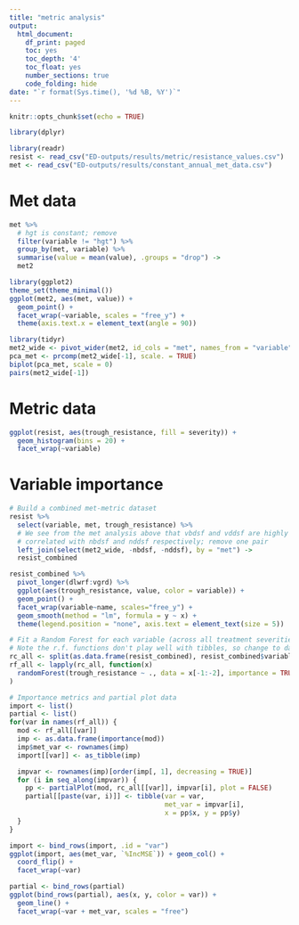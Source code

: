 ```yaml
---
title: "metric analysis"
output:
  html_document:
    df_print: paged
    toc: yes
    toc_depth: '4'
    toc_float: yes
    number_sections: true
    code_folding: hide
date: "`r format(Sys.time(), '%d %B, %Y')`"
---
```


```r
knitr::opts_chunk$set(echo = TRUE)

library(dplyr)

library(readr)
resist <- read_csv("ED-outputs/results/metric/resistance_values.csv")
met <- read_csv("ED-outputs/results/constant_annual_met_data.csv")
```

# Met data

```r
met %>% 
  # hgt is constant; remove
  filter(variable != "hgt") %>%   
  group_by(met, variable) %>% 
  summarise(value = mean(value), .groups = "drop") ->
  met2

library(ggplot2)
theme_set(theme_minimal())
ggplot(met2, aes(met, value)) +
  geom_point() + 
  facet_wrap(~variable, scales = "free_y") +
  theme(axis.text.x = element_text(angle = 90))

library(tidyr)
met2_wide <- pivot_wider(met2, id_cols = "met", names_from = "variable")
pca_met <- prcomp(met2_wide[-1], scale. = TRUE)
biplot(pca_met, scale = 0)
pairs(met2_wide[-1])
```

# Metric data

```r
ggplot(resist, aes(trough_resistance, fill = severity)) +
  geom_histogram(bins = 20) + 
  facet_wrap(~variable)
```

# Variable importance

```r
# Build a combined met-metric dataset
resist %>% 
  select(variable, met, trough_resistance) %>% 
  # We see from the met analysis above that vbdsf and vddsf are highly
  # correlated with nbdsf and nddsf respectively; remove one pair
  left_join(select(met2_wide, -nbdsf, -nddsf), by = "met") ->
  resist_combined

resist_combined %>% 
  pivot_longer(dlwrf:vgrd) %>% 
  ggplot(aes(trough_resistance, value, color = variable)) +
  geom_point() + 
  facet_wrap(variable~name, scales="free_y") + 
  geom_smooth(method = "lm", formula = y ~ x) +
  theme(legend.position = "none", axis.text = element_text(size = 5))

# Fit a Random Forest for each variable (across all treatment severities)
# Note the r.f. functions don't play well with tibbles, so change to data frame
rc_all <- split(as.data.frame(resist_combined), resist_combined$variable)
rf_all <- lapply(rc_all, function(x) 
  randomForest(trough_resistance ~ ., data = x[-1:-2], importance = TRUE)
)

# Importance metrics and partial plot data
import <- list()
partial <- list()
for(var in names(rf_all)) {
  mod <- rf_all[[var]]
  imp <- as.data.frame(importance(mod))
  imp$met_var <- rownames(imp)
  import[[var]] <- as_tibble(imp)

  impvar <- rownames(imp)[order(imp[, 1], decreasing = TRUE)]
  for (i in seq_along(impvar)) {
    pp <- partialPlot(mod, rc_all[[var]], impvar[i], plot = FALSE)
    partial[[paste(var, i)]] <- tibble(var = var, 
                                       met_var = impvar[i],
                                       x = pp$x, y = pp$y)
  }
}

import <- bind_rows(import, .id = "var")
ggplot(import, aes(met_var, `%IncMSE`)) + geom_col() +
  coord_flip() +
  facet_wrap(~var)

partial <- bind_rows(partial)
ggplot(bind_rows(partial), aes(x, y, color = var)) + 
  geom_line() + 
  facet_wrap(~var + met_var, scales = "free")
```

